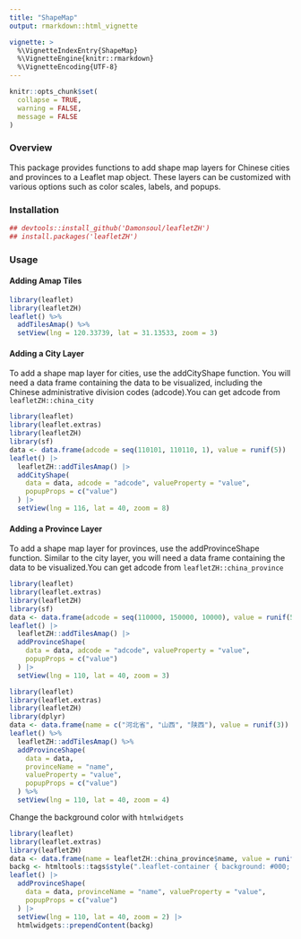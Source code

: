 ```yaml
---
title: "ShapeMap"
output: rmarkdown::html_vignette

vignette: >
  %\VignetteIndexEntry{ShapeMap}
  %\VignetteEngine{knitr::rmarkdown}
  %\VignetteEncoding{UTF-8}
---
```


```r
knitr::opts_chunk$set(
  collapse = TRUE,
  warning = FALSE,
  message = FALSE
)
```

### Overview

This package provides functions to add shape map layers for Chinese cities and provinces to a Leaflet map object. These layers can be customized with various options such as color scales, labels, and popups.

### Installation

```r
## devtools::install_github('Damonsoul/leafletZH')
## install.packages('leafletZH')
```

### Usage

#### Adding Amap Tiles

```r
library(leaflet)
library(leafletZH)
leaflet() %>%
  addTilesAmap() %>%
  setView(lng = 120.33739, lat = 31.13533, zoom = 3)
```

#### Adding a City Layer

To add a shape map layer for cities, use the addCityShape function. You will need a data frame containing the data to be visualized, including the Chinese administrative division codes (adcode).You can get adcode from `leafletZH::china_city`

```r
library(leaflet)
library(leaflet.extras)
library(leafletZH)
library(sf)
data <- data.frame(adcode = seq(110101, 110110, 1), value = runif(5))
leaflet() |>
  leafletZH::addTilesAmap() |>
  addCityShape(
    data = data, adcode = "adcode", valueProperty = "value",
    popupProps = c("value")
  ) |>
  setView(lng = 116, lat = 40, zoom = 8)
```

#### Adding a Province Layer

To add a shape map layer for provinces, use the addProvinceShape function. Similar to the city layer, you will need a data frame containing the data to be visualized.You can get adcode from `leafletZH::china_province`



```r
library(leaflet)
library(leaflet.extras)
library(leafletZH)
library(sf)
data <- data.frame(adcode = seq(110000, 150000, 10000), value = runif(5))
leaflet() |>
  leafletZH::addTilesAmap() |>
  addProvinceShape(
    data = data, adcode = "adcode", valueProperty = "value",
    popupProps = c("value")
  ) |>
  setView(lng = 110, lat = 40, zoom = 3)
```



```r
library(leaflet)
library(leaflet.extras)
library(leafletZH)
library(dplyr)
data <- data.frame(name = c("河北省", "山西", "陕西"), value = runif(3))
leaflet() %>%
  leafletZH::addTilesAmap() %>%
  addProvinceShape(
    data = data,
    provinceName = "name",
    valueProperty = "value",
    popupProps = c("value")
  ) %>%
  setView(lng = 110, lat = 40, zoom = 4)
```

Change the background color with `htmlwidgets`

```r
library(leaflet)
library(leaflet.extras)
library(leafletZH)
data <- data.frame(name = leafletZH::china_province$name, value = runif(34))
backg <- htmltools::tags$style(".leaflet-container { background: #000; }")
leaflet() |>
  addProvinceShape(
    data = data, provinceName = "name", valueProperty = "value",
    popupProps = c("value")
  ) |>
  setView(lng = 110, lat = 40, zoom = 2) |>
  htmlwidgets::prependContent(backg)
```

